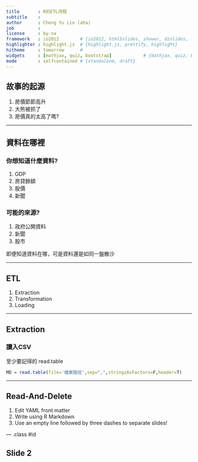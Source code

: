 ```yaml
---
title       : R的ETL流程
subtitle    : 
author      : Cheng Yu Lin (aha)
job         : 
license     : by-sa
framework   : io2012        # {io2012, html5slides, shower, dzslides, ...}
highlighter : highlight.js  # {highlight.js, prettify, highlight}
hitheme     : tomorrow      # 
widgets     : [mathjax, quiz, bootstrap]            # {mathjax, quiz, bootstrap}
mode        : selfcontained # {standalone, draft}
---
```



## 故事的起源

1. 房價節節高升
2. 大熊被抓了
3. 房價真的太高了嗎?

--- 

## 資料在哪裡

### 你想知道什麼資料?

1. GDP
2. 房貸餘額
3. 股價
4. 新聞

### 可能的來源?
1. 政府公開資料
2. 新聞
3. 股市

即便知道資料在哪，可是資料還是如同一盤散沙

---  

## ETL

1. Extraction
2. Transformation
3. Loading

--- 

## Extraction

### 讀入CSV

至少要記得的 read.table
```r
MD = read.table(file='檔案路徑',sep=",",stringsAsFactors=F,header=T)
```

--- 
## Read-And-Delete

1. Edit YAML front matter
2. Write using R Markdown
3. Use an empty line followed by three dashes to separate slides!

--- .class #id 

## Slide 2




